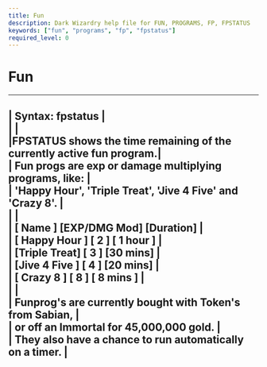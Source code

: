 ```yaml
---
title: Fun
description: Dark Wizardry help file for FUN, PROGRAMS, FP, FPSTATUS
keywords: ["fun", "programs", "fp", "fpstatus"]
required_level: 0
---
```


# Fun

---  
|                           Syntax: fpstatus                           |  
|                                                                      |  
|FPSTATUS shows the time remaining of the currently active fun program.|  
|      Fun progs are exp or damage multiplying programs, like:         |  
|     'Happy Hour', 'Triple Treat', 'Jive 4 Five' and 'Crazy 8'.       |  
|                                                                      |  
|          [    Name    ]       [EXP/DMG Mod]       [Duration]         |  
|          [ Happy Hour ]       [     2     ]       [ 1 hour ]         |  
|          [Triple Treat]       [     3     ]       [30  mins]         |  
|          [Jive 4 Five ]       [     4     ]       [20  mins]         |  
|          [  Crazy 8   ]       [     8     ]       [ 8 mins ]         |  
|                                                                      |  
|        Funprog's are currently bought with Token's from Sabian,      |  
|              or off an Immortal for 45,000,000 gold.                 |  
|        They also have a chance to run automatically on a timer.      |  
---